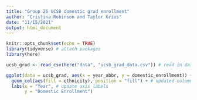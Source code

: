 ```yaml
---
title: "Group 26 UCSB domestic grad enrollment"
author: "Cristina Robinson and Taylor Gries"
date: "11/15/2021"
output: html_document
---
```


```r
knitr::opts_chunk$set(echo = TRUE)
library(tidyverse) # attach packages
library(here)
```

```r
ucsb_grad <- read_csv(here("data", "ucsb_grad_data.csv")) # read in data
```

```r
ggplot(data = ucsb_grad, aes(x = year_abbr, y = domestic_enrollment)) +
  geom_col(aes(fill = ethnicity), position = "fill") + # updated column from absolute counts to proportions
  labs(x = "Year", # update axis labels
       y = "Domestic Enrollment")
```


